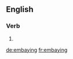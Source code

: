 ==English==

===Verb===
{{head|en|present participle}}

# {{present participle of|embay|lang=en}}

[[de:embaying]]
[[fr:embaying]]